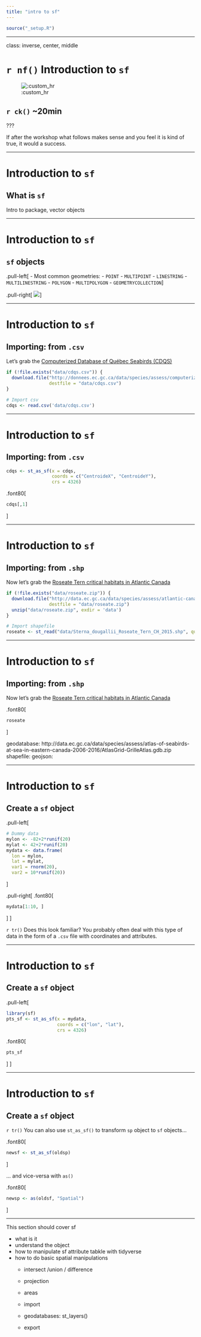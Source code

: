 ```yaml
---
title: "intro to sf"
---
```



```r
source("_setup.R")
```

---

class: inverse, center, middle

# `r nf()` Introduction to `sf`

![:custom_hr]()

## `r ck()` ~20min


???

If after the workshop what follows makes sense and you feel it is kind of true, it would a success.

---

# Introduction to `sf`

## What is `sf`

Intro to package, vector objects


---

# Introduction to `sf`

## `sf` objects

.pull-left[
- Most common geometries:
  - `POINT`
  - `MULTIPOINT`
  - `LINESTRING`
  - `MULTILINESTRING`
  - `POLYGON`
  - `MULTIPOLYGON`
  - `GEOMETRYCOLLECTION`
]

.pull-right[
![](https://r-spatial.github.io/sf/articles/sf1_files/figure-html/unnamed-chunk-20-1.png)
]

---

# Introduction to `sf`

## Importing: from `.csv`

Let's grab the [Computerized Database of Québec Seabirds (CDQS)](https://open.canada.ca/data/en/dataset/9cd6f8a1-e660-4e78-89a8-6e3f781da556)

```r
if (!file.exists("data/cdqs.csv")) {
  download.file("http://donnees.ec.gc.ca/data/species/assess/computerized-database-of-qu-bec-seabirds-cdqs/CDQS_BIOMQ_2017.csv",
                destfile = "data/cdqs.csv")
}

# Import csv
cdqs <- read.csv('data/cdqs.csv')
```

---

# Introduction to `sf`

## Importing: from `.csv`

```r
cdqs <- st_as_sf(x = cdqs,
                 coords = c("CentroideX", "CentroideY"),
                 crs = 4326)
```

.font80[
```r
cdqs[,1]
```
]


---


# Introduction to `sf`

## Importing: from `.shp`

Now let's grab the [Roseate Tern critical habitats in Atlantic Canada](https://open.canada.ca/data/en/dataset/0c469c0e-8afd-4c62-9420-c50af2d34f97)

```r
if (!file.exists("data/roseate.zip")) {
  download.file("http://data.ec.gc.ca/data/species/assess/atlantic-canada-critical-habitat-data/roseate-tern-sterna-dougallii-critical-habitat-for-species-at-risk-atlantic-canada-nova-scotia/Sterna_dougallii_Roseate_Tern_CH_2015.zip",
                destfile = "data/roseate.zip")
  unzip("data/roseate.zip", exdir = 'data')
}

# Import shapefile
roseate <- st_read("data/Sterna_dougallii_Roseate_Tern_CH_2015.shp", quiet = TRUE)
```

---


# Introduction to `sf`

## Importing: from `.shp`

Now let's grab the [Roseate Tern critical habitats in Atlantic Canada](https://open.canada.ca/data/en/dataset/0c469c0e-8afd-4c62-9420-c50af2d34f97)

.font80[
```r
roseate
```
]



geodatabase: http://data.ec.gc.ca/data/species/assess/atlas-of-seabirds-at-sea-in-eastern-canada-2006-2016/AtlasGrid-GrilleAtlas.gdb.zip
shapefile:
geojson:




---

# Introduction to `sf`

## Create a `sf` object

.pull-left[
```r
# Dummy data
mylon <- -82+2*runif(20)
mylat <- 42+2*runif(20)
mydata <- data.frame(
  lon = mylon,
  lat = mylat,
  var1 = rnorm(20),
  var2 = 10*runif(20))
```
]

.pull-right[
.font80[
```r
mydata[1:10, ]
```
]
]

`r tr()` Does this look familiar? You probably often deal with this type of data in the form of a `.csv` file with coordinates and attributes.

---

# Introduction to `sf`

## Create a `sf` object

.pull-left[
```r
library(sf)
pts_sf <- st_as_sf(x = mydata,
                   coords = c("lon", "lat"),
                   crs = 4326)
```

.font80[
```r
pts_sf
```
]
]

---

# Introduction to `sf`

## Create a `sf` object


`r tr()` You can also use `st_as_sf()` to transform `sp` object to `sf` objects...

.font80[
```r
newsf <- st_as_sf(oldsp)
```
]

... and vice-versa with `as()`

.font80[
```r
newsp <- as(oldsf, "Spatial")
```
]


---



This section should cover sf

* what is it
* understand the object
* how to manipulate sf attribute tabkle with tidyverse
* how to do basic spatial manipulations
  * intersect /union / difference
  * projection
  * areas

  * import
  * geodatabases: st_layers()
  * export
